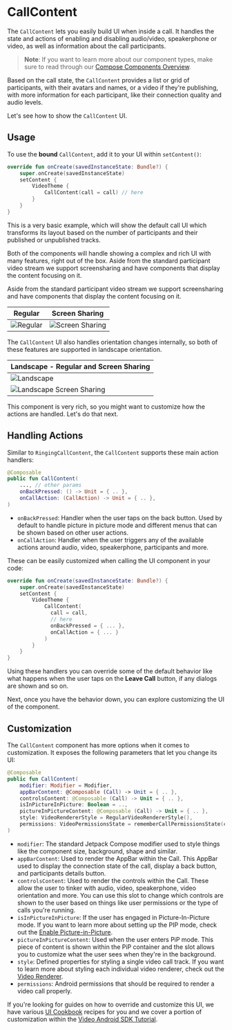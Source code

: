 # CallContent

The `CallContent` lets you easily build UI when inside a call. It handles the state and actions of enabling and disabling audio/video, speakerphone or video, as well as information about the call participants.

> **Note**: If you want to learn more about our component types, make sure to read through our [Compose Components Overview](../01-overview.mdx).

Based on the call state, the `CallContent` provides a list or grid of participants, with their avatars and names, or a video if they're publishing, with more information for each participant, like their connection quality and audio levels.

Let's see how to show the `CallContent` UI.

## Usage

To use the **bound** `CallContent`, add it to your UI within `setContent()`:

```kotlin
override fun onCreate(savedInstanceState: Bundle?) {
    super.onCreate(savedInstanceState)
    setContent {
        VideoTheme {
            CallContent(call = call) // here
        }
    }
}
```

This is a very basic example, which will show the default call UI which transforms its layout based on the number of participants and their published or unpublished tracks.

Both of the components will handle showing a complex and rich UI with many features, right out of the box. Aside from the standard participant video stream we support screensharing and have components that display the content focusing on it. 

Aside from the standard participant video stream we support screensharing and have components that display the content focusing on it.

| Regular | Screen Sharing                                               |
| ------- | ------------------------------------------------------------ |
| ![Regular](../../assets/compose_call_content_regular.png) | ![Screen Sharing](../../assets/compose_screensharing.png) |

The `CallContent` UI also handles orientation changes internally, so both of these features are supported in landscape orientation.

| Landscape - Regular and Screen Sharing                       |
| ------------------------------------------------------------ |
| ![Landscape](../../assets/compose_call_landscape.png) |
| ![Landscape Screen Sharing](../../assets/compose_screensharing_landscape.png) |

This component is very rich, so you might want to customize how the actions are handled. Let's do that next.

## Handling Actions

Similar to `RingingCallContent`, the `CallContent` supports these main action handlers:

```kotlin
@Composable
public fun CallContent(
    ..., // other params
    onBackPressed: () -> Unit = { .. },
    onCallAction: (CallAction) -> Unit = { .. },
)
```

* `onBackPressed`: Handler when the user taps on the back button. Used by default to handle picture in picture mode and different menus that can be shown based on other user actions.
* `onCallAction`: Handler when the user triggers any of the available actions around audio, video, speakerphone, participants and more.

These can be easily customized when calling the UI component in your code:

```kotlin
override fun onCreate(savedInstanceState: Bundle?) {
    super.onCreate(savedInstanceState)
    setContent {
        VideoTheme {
            CallContent( 
              call = call,
              // here
              onBackPressed = { ... }, 
              onCallAction = { ... }
            ) 
        }
    }
}
```

Using these handlers you can override some of the default behavior like what happens when the user taps on the **Leave Call** button, if any dialogs are shown and so on.

Next, once you have the behavior down, you can explore customizing the UI of the component.

## Customization

The `CallContent` component has more options when it comes to customization. It exposes the following parameters that let you change its UI:

```kotlin
@Composable
public fun CallContent(
    modifier: Modifier = Modifier,
    appBarContent: @Composable (Call) -> Unit = { .. },
    controlsContent: @Composable (Call) -> Unit = { .. },
    isInPictureInPicture: Boolean = ..,
    pictureInPictureContent: @Composable (Call) -> Unit = { .. },
    style: VideoRendererStyle = RegularVideoRendererStyle(),
    permissions: VideoPermissionsState = rememberCallPermissionsState(call = call),
)
```

* `modifier`: The standard Jetpack Compose modifier used to style things like the component size, background, shape and similar.
* `appBarContent`: Used to render the AppBar within the Call. This AppBar used to display the connection state of the call, display a back button, and participants details button.
* `controlsContent`: Used to render the controls within the Call. These allow the user to tinker with audio, video, speakerphone, video orientation and more. You can use this slot to change which controls are shown to the user based on things like user permissions or the type of calls you're running.
* `isInPictureInPicture`:  If the user has engaged in Picture-In-Picture mode. If you want to learn more about setting up the PIP mode, check out the [Enable Picture-in-Picture](../../06-advanced/03-enable-picture-in-picture.mdx).
* `pictureInPictureContent`: Used when the user enters PiP mode. This piece of content is shown within the PiP container and the slot allows you to customize what the user sees when they're in the background.
* `style`: Defined properties for styling a single video call track. If you want to learn more about styling each individual video renderer, check out the [Video Renderer](../02-video-renderer.mdx).
* `permissions`: Android permissions that should be required to render a video call properly.

If you're looking for guides on how to override and customize this UI, we have various [UI Cookbook](../../06-ui-cookbook) recipes for you and we cover a portion of customization within the [Video Android SDK Tutorial](../../01-basics/01-video-calling.mdx).
